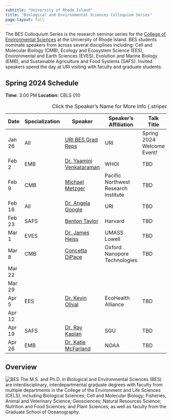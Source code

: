 ```yaml
---
subtitle: "University of Rhode Island"
title: "Biological and Environmental Sciences Colloquium Series"
page-layout: full
---
```


The BES Colloquium Series is the research seminar series for the [College of Environmental Sciences](https://web.uri.edu/cels/) at the University of Rhode Island.  BES students nominate speakers from across several disciplines including: Cell and Molecular Biology (CMB), Ecology and Ecosystem Science (EES), Environmental and Earth Sciences (EVES), Evolution and Marine Biology (EMB), and Sustainable Agriculture and Food Systems (SAFS).  Invited speakers spend the day at URI visiting with faculty and graduate students.

## Spring 2024 Schedule

**Time:** 3:00 PM
**Location:** CBLS 010

| Date  | Specialization | Speaker                  | Speaker's Affiliation                          | Talk Title                   | Host |
|-------|-----|--------------------------|-------------------------------|----------------------------------------------------------| -----|
| Jan 26| All            | [URI BES Grad Reps](https://web.uri.edu/cels/academics/bes/) | URI                                           | Spring 2024 Welcome Event!  | N/A
| Feb 2 | EMB            | [Dr. Yaamini Venkataraman](https://yaaminiv.github.io/about/) | WHOI                                          | TBD                          | [Jill Ashey](mailto:jillashey@uri.edu)|
| Feb 9 | CMB            | [Michael Metzger](https://pnri.org/metzger-lab/)             | Pacific Northwest Research Institute           | TBD                          | [Jaypee Samson] (mailto: samsonjaypee@uri.edu)] |
| Feb 16| All            | [Dr. Angela Google](https://web.uri.edu/cels/2022-college-of-the-environment-and-life-sciences-new-faculty/) | URI                       | TBD                          | [Angela Google](mailto:angela.google@uri.edu)
| Feb 23| SAFS           | [Benton Taylor](https://taylorlab.oeb.harvard.edu/)             | Harvard                                       | TBD                          |
| Mar 1 | EVES           | [Dr. James Heiss ](https://www.jamesheiss.com/)          | UMASS Lowell                                  | TBD                          |
| Mar 8 | CMB            | [Concetta DiPace](https://www.linkedin.com/in/concetta-dipace-phd-20384525/) | Oxford Nanopore Technologies | TBD                          |
| Mar 22|                |                           |                                               |                              | TBD                          |
| Mar 29|                |                           |                                               |                              | TBD                          |
| Apr 5 | EES            | [Dr. Kevin Olival](https://www.ecohealthalliance.org/personnel/dr-kevin-olival) | EcoHealth Alliance                    | TBD                          |
| Apr 12|                |                           |                                               |                              | TBD                          |
| Apr 19| SAFS           | [Dr. Ray Kaplan](https://www.sgu.edu/research/sgu-research/ray-m-kaplan-dvm-phd-dacvm-devpc/) | SGU                | TBD                          |
| Apr 26| EMB            | [Dr. Katie McFarland](https://www.fisheries.noaa.gov/contact/katie-mcfarland-phd)      | NOAA                         | TBD                          |

: Click the Speaker's Name for More Info {.striped .hover}


## Overview
![BES](https://raw.githubusercontent.com/MarineEvoEcoLab/BES-Colloquium/main/content/IMG/BES_Logo.png)
The M.S. and Ph.D. in Biological and Environmental Sciences (BES) are interdisciplinary, interdepartmental graduate degrees with faculty from multiple departments in the College of the Environment and Life Sciences (CELS), including Biological Sciences; Cell and Molecular Biology; Fisheries, Animal and Veterinary Science; Geosciences; Natural Resources Science; Nutrition and Food Sciences; and Plant Sciences; as well as faculty from the Graduate School of Oceanography.

